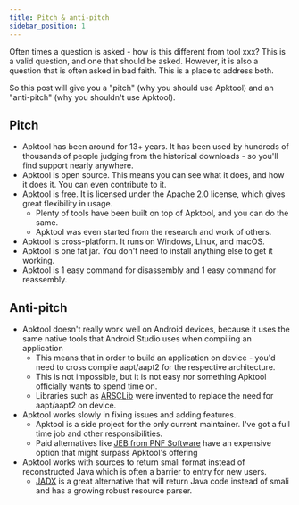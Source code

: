 ```yaml
---
title: Pitch & anti-pitch
sidebar_position: 1
---
```


Often times a question is asked - how is this different from tool xxx? This is a valid question, and one that should be asked.
However, it is also a question that is often asked in bad faith. This is a place to address both.

So this post will give you a "pitch" (why you should use Apktool) and an "anti-pitch" (why you shouldn't use Apktool).

## Pitch

- Apktool has been around for 13+ years. It has been used by hundreds of thousands of people judging from the
  historical downloads - so you'll find support nearly anywhere.
- Apktool is open source. This means you can see what it does, and how it does it. You can even contribute to it.
- Apktool is free. It is licensed under the Apache 2.0 license, which gives great flexibility in usage.
  - Plenty of tools have been built on top of Apktool, and you can do the same.
  - Apktool was even started from the research and work of others.
- Apktool is cross-platform. It runs on Windows, Linux, and macOS.
- Apktool is one fat jar. You don't need to install anything else to get it working.
- Apktool is 1 easy command for disassembly and 1 easy command for reassembly.

## Anti-pitch

- Apktool doesn't really work well on Android devices, because it uses the same native tools that Android Studio uses when compiling an application
  - This means that in order to build an application on device - you'd need to cross compile aapt/aapt2 for the respective architecture.
  - This is not impossible, but it is not easy nor something Apktool officially wants to spend time on.
  - Libraries such as [ARSCLib](https://github.com/REAndroid/ARSCLib) were invented to replace the need for aapt/aapt2 on device.
- Apktool works slowly in fixing issues and adding features.
  - Apktool is a side project for the only current maintainer. I've got a full time job and other responsibilities.
  - Paid alternatives like [JEB from PNF Software](https://www.pnfsoftware.com/jeb/android) have an expensive option that might surpass Apktool's offering
- Apktool works with sources to return smali format instead of reconstructed Java which is often a barrier to entry for new users.
  - [JADX](https://github.com/skylot/jadx) is a great alternative that will return Java code instead of smali and has a growing robust resource parser.
